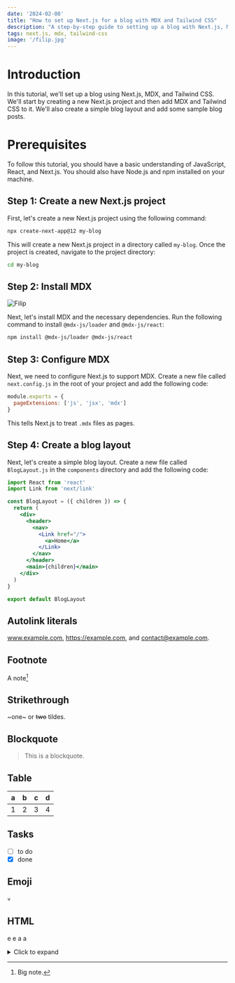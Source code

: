 ```yaml
---
date: '2024-02-08'
title: "How to set up Next.js for a blog with MDX and Tailwind CSS"
description: "A step-by-step guide to setting up a blog with Next.js, MDX, and Tailwind CSS."
tags: next.js, mdx, tailwind-css
image: '/filip.jpg'
---
```


# Introduction

In this tutorial, we'll set up a blog using Next.js, MDX, and Tailwind CSS. We'll start by creating a new Next.js project and then add MDX and Tailwind CSS to it. We'll also create a simple blog layout and add some sample blog posts.

# Prerequisites

To follow this tutorial, you should have a basic understanding of JavaScript, React, and Next.js. You should also have Node.js and npm installed on your machine.

## Step 1: Create a new Next.js project

First, let's create a new Next.js project using the following command:

```bash
npx create-next-app@12 my-blog
```

This will create a new Next.js project in a directory called `my-blog`. Once the project is created, navigate to the project directory:

```bash
cd my-blog
```

## Step 2: Install MDX

![Filip](/filip.jpg)

Next, let's install MDX and the necessary dependencies. Run the following command to install `@mdx-js/loader` and `@mdx-js/react`:

```bash
npm install @mdx-js/loader @mdx-js/react
```

## Step 3: Configure MDX

Next, we need to configure Next.js to support MDX. Create a new file called `next.config.js` in the root of your project and add the following code:

```javascript
module.exports = {
  pageExtensions: ['js', 'jsx', 'mdx']
}
```

This tells Next.js to treat `.mdx` files as pages.

## Step 4: Create a blog layout

Next, let's create a simple blog layout. Create a new file called `BlogLayout.js` in the `components` directory and add the following code:

```jsx
import React from 'react'
import Link from 'next/link'

const BlogLayout = ({ children }) => {
  return (
    <div>
      <header>
        <nav>
          <Link href="/">
            <a>Home</a>
          </Link>
        </nav>
      </header>
      <main>{children}</main>
    </div>
  )
}

export default BlogLayout
```

## Autolink literals

www.example.com, https://example.com, and contact@example.com.

## Footnote

A note[^1]

## Strikethrough

~one~ or ~~two~~ tildes.

## Blockquote

> This is a blockquote.

## Table

| a | b  |  c |  d  |
|---|----|----|-----|
| 1 | 2  |  3 |  4  |

## Tasks

* [ ] to do
* [x] done

## Emoji
💀

## HTML

<Note variant="note">e</Note>
<Note variant="warning">e</Note>
<Note variant="danger">a</Note>
<Note variant="success">a</Note>

<details>
  <summary>Click to expand</summary>
  <p>Hidden content</p>
</details>

[^1]: Big note.